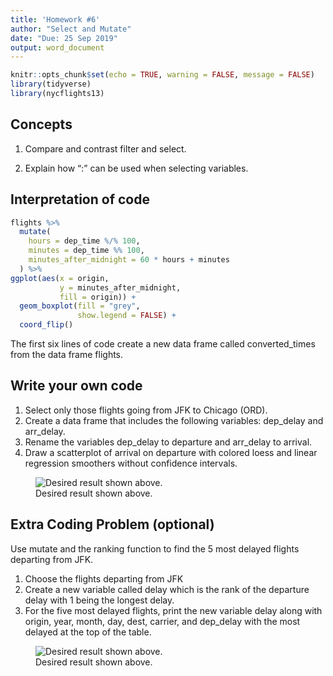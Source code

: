 ```yaml
---
title: 'Homework #6'
author: "Select and Mutate"
date: "Due: 25 Sep 2019"
output: word_document
---
```


```r
knitr::opts_chunk$set(echo = TRUE, warning = FALSE, message = FALSE)
library(tidyverse)
library(nycflights13)
```

## Concepts  

1.  Compare and contrast filter and select.  

2.  Explain how ":" can be used when selecting variables.  

## Interpretation of code  

```r
flights %>%
  mutate(
    hours = dep_time %/% 100,
    minutes = dep_time %% 100,
    minutes_after_midnight = 60 * hours + minutes
  ) %>%
ggplot(aes(x = origin,
           y = minutes_after_midnight,
           fill = origin)) +
  geom_boxplot(fill = "grey",
               show.legend = FALSE) +
  coord_flip()
```

The first six lines of code create a new data frame called converted_times from the data frame flights.

## Write your own code

1.  Select only those flights going from JFK to Chicago (ORD).
1.  Create a data frame that includes the following variables: dep_delay and arr_delay. 
1.  Rename the variables dep_delay to departure and arr_delay to arrival.
1.  Draw a scatterplot of arrival on departure with colored loess and linear regression smoothers without confidence intervals.

![Desired result shown above.](http://govfinance.byu.edu/govfinance/classes/dataScience/homework/graphs/HW06.png)

## Extra Coding Problem **(optional)**

Use mutate and the ranking function to find the 5 most delayed flights departing from JFK.

1. Choose the flights departing from JFK
1. Create a new variable called delay which is the rank of the departure delay with 1 being the longest delay.
1. For the five most delayed flights, print the new variable delay along with origin, year, month, day, dest, carrier, and dep_delay with the most delayed at the top of the table. 

![Desired result shown above.](http://govfinance.byu.edu/govfinance/classes/dataScience/homework/graphs/HW06_Optional.png) 

